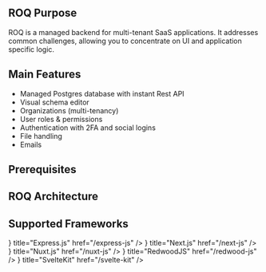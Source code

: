 
## ROQ Purpose

ROQ is a managed backend for multi-tenant SaaS applications. It addresses common challenges, allowing you to concentrate on UI and application specific logic.

## Main Features

- Managed Postgres database with instant Rest API
- Visual schema editor
- Organizations (multi-tenancy)
- User roles & permissions
- Authentication with 2FA and social logins
- File handling
- Emails

## Prerequisites

## ROQ Architecture

## Supported Frameworks

<Cards>
  <Card icon={<SimpleIcons.Express />} title="Express.js" href="/express-js" />
  <Card icon={<SimpleIcons.Nextdotjs />} title="Next.js" href="/next-js" />
  <Card icon={<SimpleIcons.Nuxtdotjs />} title="Nuxt.js" href="/nuxt-js" />
  <Card icon={<SimpleIcons.Redwoodjs />} title="RedwoodJS" href="/redwood-js" />
  <Card icon={<SimpleIcons.Svelte />} title="SvelteKit" href="/svelte-kit" />
</Cards>
